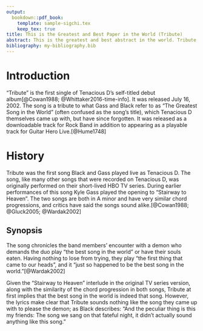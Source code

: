 ```yaml
---
output: 
  bookdown::pdf_book:
    template: sample-sigchi.tex
    keep_tex: true
title: This is the Greatest and Best Paper in the World (Tribute)
abstract: This is the greatest and best abstract in the world. Tribute.
bibliography: my-bibliography.bib
---
```


# Introduction
"Tribute" is the first single of Tenacious D's self-titled debut album[@Cowan1988; @Whittaker2016-time-info]. It was released July 16, 2002. The song is a tribute to what Gass and Black refer to as "The Greatest Song in the World" (often confused as the song's title), which Tenacious D themselves came up with, but have since forgotten. It was released as a downloadable track for Rock Band in addition to appearing as a playable track for Guitar Hero Live.[@Hume1748]

# History
Tribute was the first song Black and Gass played live as Tenacious D. The song, like many other songs that were recorded on Tenacious D, was originally performed on their short-lived HBO TV series. During earlier performances of this song Kyle Gass played the opening to "Stairway to Heaven". The two songs are both in A minor and have very similar chord progressions, and critics have said the songs sound alike.[@Cowan1988; @Gluck2005; @Wardak2002]

## Synopsis
The song chronicles the band members' encounter with a demon who demands the duo play "the best song in the world" or have their souls eaten. Having nothing to lose from trying, they play "the first thing that came to our heads", and it "just so happened to be the best song in the world."[@Wardak2002]

Given the "Stairway to Heaven" interlude in the original TV series version, along with the similarity of the chord progression in both songs, Tribute at first implies that the best song in the world is indeed that song. However, the lyrics make clear that Tribute sounds nothing like the song they came up with to please the demon; as Black describes: "And the peculiar thing is this my friends: The song we sang on that fateful night, it didn't actually sound anything like this song."

